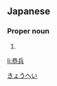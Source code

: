 ==Japanese==
{{ja-kanjitab|恭|兵}}

===Proper noun===
{{ja-pos|proper|きょうへい}}

# {{given name|male|lang=ja}}

[[Category:Japanese male given names|きょうへい]]

[[li:恭兵]]
